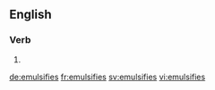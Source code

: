 ==English==

===Verb===
{{head|en|verb form}}

# {{en-third-person singular of|emulsify}}

[[de:emulsifies]]
[[fr:emulsifies]]
[[sv:emulsifies]]
[[vi:emulsifies]]